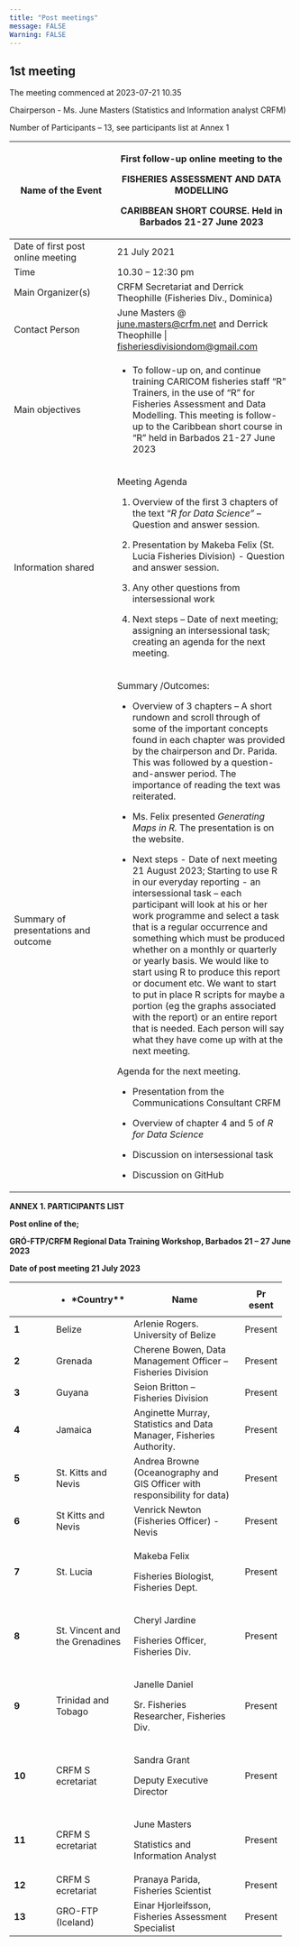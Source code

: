 ```yaml
---
title: "Post meetings"
message: FALSE
Warning: FALSE
---
```



## 1st meeting

The meeting commenced at 2023-07-21 10.35

Chairperson - Ms. June Masters (Statistics and Information analyst CRFM)

Number of Participants -- 13, see participants list at Annex 1

+-------------------------+--------------------------------------------+
| Name of the Event       | First follow-up online meeting to the      |
|                         |                                            |
|                         | FISHERIES ASSESSMENT AND DATA MODELLING    |
|                         |                                            |
|                         | CARIBBEAN SHORT COURSE. Held in Barbados   |
|                         | 21-27 June 2023                            |
+=========================+============================================+
| Date of first post      | 21 July 2021                               |
| online meeting          |                                            |
+-------------------------+--------------------------------------------+
| Time                    | 10.30 -- 12:30 pm                          |
+-------------------------+--------------------------------------------+
| Main Organizer(s)       | CRFM Secretariat and Derrick Theophille    |
|                         | (Fisheries Div., Dominica)                 |
+-------------------------+--------------------------------------------+
| Contact Person          | June Masters @ <june.masters@crfm.net> and |
|                         | Derrick Theophille                     |
|                         | <fisheriesdivisiondom@gmail.com>           |
+-------------------------+--------------------------------------------+
| Main objectives         | -   To follow-up on, and continue training |
|                         |     CARICOM fisheries staff "R" Trainers,  |
|                         |     in the use of "R" for Fisheries        |
|                         |     Assessment and Data Modelling. This    |
|                         |     meeting is follow-up to the Caribbean  |
|                         |     short course in "R" held in Barbados   |
|                         |     21-27 June 2023                        |
+-------------------------+--------------------------------------------+
| Information shared      | Meeting Agenda                             |
|                         |                                            |
|                         | 1.  Overview of the first 3 chapters of    |
|                         |     the text "*R for Data Science"* --     |
|                         |     Question and answer session.           |
|                         |                                            |
|                         | 2.  Presentation by Makeba Felix (St.      |
|                         |     Lucia Fisheries Division) - Question   |
|                         |     and answer session.                    |
|                         |                                            |
|                         | 3.  Any other questions from               |
|                         |     intersessional work                    |
|                         |                                            |
|                         | 4.  Next steps -- Date of next meeting;    |
|                         |     assigning an intersessional task;      |
|                         |     creating an agenda for the next        |
|                         |     meeting.                               |
+-------------------------+--------------------------------------------+
| Summary of              | Summary /Outcomes:                         |
| presentations and       |                                            |
| outcome                 | -   Overview of 3 chapters -- A short      |
|                         |     rundown and scroll through of some of  |
|                         |     the important concepts found in each   |
|                         |     chapter was provided by the            |
|                         |     chairperson and Dr. Parida. This was   |
|                         |     followed by a question-and-answer      |
|                         |     period. The importance of reading the  |
|                         |     text was reiterated.                   |
|                         |                                            |
|                         | -   Ms. Felix presented *Generating Maps   |
|                         |     in R.* The presentation is on the      |
|                         |     website.                               |
|                         |                                            |
|                         | -   Next steps - Date of next meeting 21   |
|                         |     August 2023; Starting to use R in our  |
|                         |     everyday reporting - an intersessional |
|                         |     task -- each participant will look at  |
|                         |     his or her work programme and select a |
|                         |     task that is a regular occurrence and  |
|                         |     something which must be produced       |
|                         |     whether on a monthly or quarterly or   |
|                         |     yearly basis. We would like to start   |
|                         |     using R to produce this report or      |
|                         |     document etc. We want to start to put  |
|                         |     in place R scripts for maybe a portion |
|                         |     (eg the graphs associated with the     |
|                         |     report) or an entire report that is    |
|                         |     needed. Each person will say what they |
|                         |     have come up with at the next meeting. |
|                         |                                            |
|                         | Agenda for the next meeting.               |
|                         |                                            |
|                         | -   Presentation from the Communications   |
|                         |     Consultant CRFM                        |
|                         |                                            |
|                         | -   Overview of chapter 4 and 5 of *R for  |
|                         |     Data Science*                          |
|                         |                                            |
|                         | -   Discussion on intersessional task      |
|                         |                                            |
|                         | -   Discussion on GitHub                   |
+-------------------------+--------------------------------------------+

**ANNEX 1. PARTICIPANTS LIST**

**Post online of the;**

**GRÓ-FTP/CRFM Regional Data Training Workshop, Barbados 21 -- 27 June
2023**

**Date of post meeting 21 July 2023**

+------------+------------+--------------------------------+---------+
|            | *          | **Name**                       | **Pr    |
|            | *Country** |                                | esent** |
+============+============+================================+=========+
| **1**      | Belize     | Arlenie Rogers. University of  | Present |
|            |            | Belize                         |         |
+------------+------------+--------------------------------+---------+
| **2**      | Grenada    | Cherene Bowen, Data Management | Present |
|            |            | Officer -- Fisheries Division  |         |
+------------+------------+--------------------------------+---------+
| **3**      | Guyana     | Seion Britton -- Fisheries     | Present |
|            |            | Division                       |         |
+------------+------------+--------------------------------+---------+
| **4**      | Jamaica    | Anginette Murray, Statistics   | Present |
|            |            | and Data Manager, Fisheries    |         |
|            |            | Authority.                     |         |
+------------+------------+--------------------------------+---------+
| **5**      | St. Kitts  | Andrea Browne (Oceanography    | Present |
|            | and Nevis  | and GIS Officer with           |         |
|            |            | responsibility for data)       |         |
+------------+------------+--------------------------------+---------+
| **6**      | St Kitts   | Venrick Newton (Fisheries      | Present |
|            | and Nevis  | Officer) - Nevis               |         |
+------------+------------+--------------------------------+---------+
| **7**      | St. Lucia  | Makeba Felix                   | Present |
|            |            |                                |         |
|            |            | Fisheries Biologist, Fisheries |         |
|            |            | Dept.                          |         |
+------------+------------+--------------------------------+---------+
| **8**      | St.        | Cheryl Jardine                 | Present |
|            | Vincent    |                                |         |
|            | and the    | Fisheries Officer, Fisheries   |         |
|            | Grenadines | Div.                           |         |
+------------+------------+--------------------------------+---------+
| **9**      | Trinidad   | Janelle Daniel                 | Present |
|            | and Tobago |                                |         |
|            |            | Sr. Fisheries Researcher,      |         |
|            |            | Fisheries Div.                 |         |
+------------+------------+--------------------------------+---------+
| **10**     | CRFM       | Sandra Grant                   | Present |
|            | S          |                                |         |
|            | ecretariat | Deputy Executive Director      |         |
+------------+------------+--------------------------------+---------+
| **11**     | CRFM       | June Masters                   | Present |
|            | S          |                                |         |
|            | ecretariat | Statistics and Information     |         |
|            |            | Analyst                        |         |
+------------+------------+--------------------------------+---------+
| **12**     | CRFM       | Pranaya Parida, Fisheries      | Present |
|            | S          | Scientist                      |         |
|            | ecretariat |                                |         |
+------------+------------+--------------------------------+---------+
| **13**     | GRO-FTP    | Einar Hjorleifsson, Fisheries  | Present |
|            | (Iceland)  | Assessment Specialist          |         |
+------------+------------+--------------------------------+---------+
